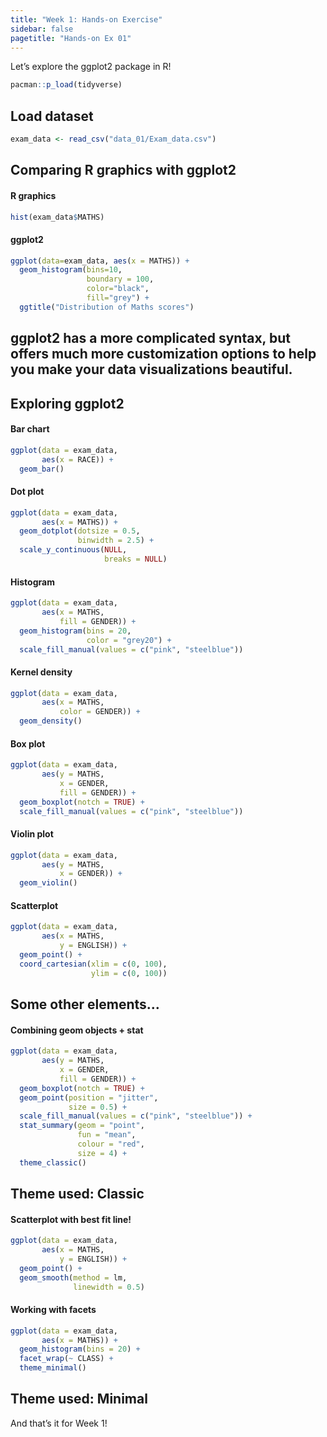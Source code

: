 ```yaml
---
title: "Week 1: Hands-on Exercise"
sidebar: false
pagetitle: "Hands-on Ex 01"
---
```


Let's explore the ggplot2 package in R!

```r
pacman::p_load(tidyverse)
```

## Load dataset

```r
exam_data <- read_csv("data_01/Exam_data.csv")
```

## Comparing R graphics with ggplot2

::: panel-tabset
#### R graphics

```r
hist(exam_data$MATHS)

```

#### ggplot2

```r
ggplot(data=exam_data, aes(x = MATHS)) +
  geom_histogram(bins=10, 
                 boundary = 100,
                 color="black", 
                 fill="grey") +
  ggtitle("Distribution of Maths scores")
```
:::

::: callout-note
## ggplot2 has a more complicated syntax, but offers much more customization options to help you make your data visualizations beautiful.
:::

## Exploring ggplot2

::: panel-tabset
#### Bar chart

```r
ggplot(data = exam_data,
       aes(x = RACE)) +
  geom_bar()
```

#### Dot plot

```r
ggplot(data = exam_data,
       aes(x = MATHS)) +
  geom_dotplot(dotsize = 0.5,
               binwidth = 2.5) +
  scale_y_continuous(NULL,
                     breaks = NULL)
```

#### Histogram

```r
ggplot(data = exam_data,
       aes(x = MATHS,
           fill = GENDER)) +
  geom_histogram(bins = 20,
                 color = "grey20") +
  scale_fill_manual(values = c("pink", "steelblue"))
```

#### Kernel density

```r
ggplot(data = exam_data,
       aes(x = MATHS,
           color = GENDER)) +
  geom_density()
```

#### Box plot

```r
ggplot(data = exam_data,
       aes(y = MATHS,
           x = GENDER,
           fill = GENDER)) +
  geom_boxplot(notch = TRUE) +
  scale_fill_manual(values = c("pink", "steelblue"))
```

#### Violin plot

```r
ggplot(data = exam_data,
       aes(y = MATHS,
           x = GENDER)) +
  geom_violin()
```

#### Scatterplot

```r
ggplot(data = exam_data,
       aes(x = MATHS,
           y = ENGLISH)) +
  geom_point() +
  coord_cartesian(xlim = c(0, 100),
                  ylim = c(0, 100))
```
:::

## Some other elements...

#### Combining geom objects + stat

```r
ggplot(data = exam_data,
       aes(y = MATHS,
           x = GENDER,
           fill = GENDER)) +
  geom_boxplot(notch = TRUE) +
  geom_point(position = "jitter",
             size = 0.5) +
  scale_fill_manual(values = c("pink", "steelblue")) +
  stat_summary(geom = "point",
               fun = "mean",
               colour = "red",
               size = 4) +
  theme_classic()
```

::: callout-note
## Theme used: Classic
:::

#### Scatterplot with best fit line!

```r
ggplot(data = exam_data,
       aes(x = MATHS,
           y = ENGLISH)) +
  geom_point() +
  geom_smooth(method = lm,
              linewidth = 0.5)
```

#### Working with facets

```r
ggplot(data = exam_data,
       aes(x = MATHS)) +
  geom_histogram(bins = 20) +
  facet_wrap(~ CLASS) +
  theme_minimal()
```

::: callout-caution
## Theme used: Minimal
:::

And that's it for Week 1!

